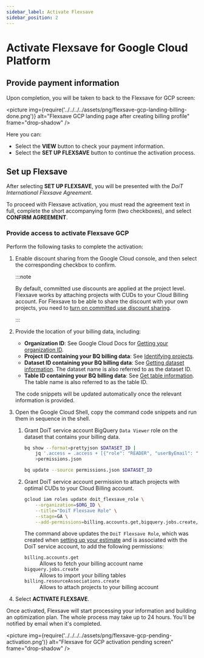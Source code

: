 ```yaml
---
sidebar_label: Activate Flexsave
sidebar_position: 2
---
```




# Activate Flexsave for Google Cloud Platform

## Provide payment information

<CommonSetUpBilling />

Upon completion, you will be taken to back to the Flexsave for GCP screen:

<picture
  img={require('../../../../assets/png/flexsave-gcp-landing-billing-done.png')}
  alt="Flexsave GCP landing page after creating billing profile"
  frame="drop-shadow"
/>

Here you can:

- Select the **VIEW** button to check your payment information.
- Select the <!-- textlint-disable terminology -->**SET UP FLEXSAVE**<!-- textlint-enable --> button to continue the activation process.

## Set up Flexsave

After selecting <!-- textlint-disable terminology -->**SET UP FLEXSAVE**<!-- textlint-enable -->, you will be presented with the _DoiT International Flexsave Agreement_.

To proceed with Flexsave activation, you must read the agreement text in full, complete the short accompanying form (two checkboxes), and select **CONFIRM AGREEMENT**.

### Provide access to activate Flexsave GCP

Perform the following tasks to complete the activation:

1. Enable discount sharing from the Google Cloud console, and then select the corresponding checkbox to confirm.

   :::note

   By default, committed use discounts are applied at the project level. Flexsave works by attaching projects with CUDs to your Cloud Billing account. For Flexsave to be able to share the discount with your own projects, you need to [turn on committed use discount sharing](https://cloud.google.com/compute/docs/instances/signing-up-committed-use-discounts#turning_on_committed_use_discount_sharing).

   :::

1. Provide the location of your billing data, including:

   - **Organization ID**: See Google Cloud Docs for [Getting your organization ID](https://cloud.google.com/resource-manager/docs/creating-managing-organization#retrieving_your_organization_id).
   - **Project ID containing your BQ billing data**: See [Identifying projects](https://cloud.google.com/resource-manager/docs/creating-managing-projects#identifying_projects).
   - **Dataset ID containing your BQ billing data**: See [Getting dataset information](https://cloud.google.com/bigquery/docs/dataset-metadata#getting_dataset_information). The dataset name is also referred to as the dataset ID.
   - **Table ID containing your BQ billing data**: See [Get table information](https://cloud.google.com/bigquery/docs/tables#get_table_information). The table name is also referred to as the table ID.

   The code snippets will be updated automatically once the relevant information is provided.

1. Open the Google Cloud Shell, copy the command code snippets and run them in sequence in the shell.

   1. Grant DoiT service account BigQuery `Data Viewer` role on the dataset that contains your billing data.

      ```bash
      bq show --format=prettyjson $DATASET_ID |
          jq '.access = .access + [{"role": "READER", "userByEmail": "$DoiT_service_account_email"}]' \
          >permissions.json

      bq update --source permissions.json $DATASET_ID
      ```

   1. Grant DoiT service account permission to attach projects with optimal CUDs to your Cloud Billing account.

      ```bash
      gcloud iam roles update doit_flexsave_role \
          --organization=$ORG_ID \
          --title="DoiT Flexsave Role" \
          --stage=GA \
          --add-permissions=billing.accounts.get,bigquery.jobs.create,billing.resourceAssociations.create
      ```

      The command above updates the `DoiT Flexsave Role`, which was created when [setting up your estimate](get-estimate.mdx#set-up-your-estimate) and is associated with the DoiT service account, to add the following permissions:

      <dl>
        <dt>
          <code>billing.accounts.get</code>
        </dt>
        <dd>Allows to fetch your billing account name</dd>
        <dt>
          <code>bigquery.jobs.create</code>
        </dt>
        <dd> Allows to import your billing tables</dd>
        <dt>
          <code>billing.resourceAssociations.create</code>
        </dt>
        <dd>Allows to attach projects to your billing account</dd>
      </dl>

1. Select <!-- textlint-disable terminology -->**ACTIVATE FLEXSAVE**.<!-- textlint-enable -->

Once activated, Flexsave will start processing your information and building an optimization plan. The whole process may take up to 24 hours. You'll be notified by email when it's completed.

<picture
  img={require('../../../../assets/png/flexsave-gcp-pending-activation.png')}
  alt="Flexsave for GCP activation pending screen"
  frame="drop-shadow"
/>
